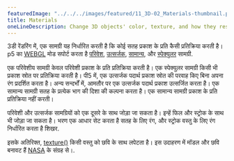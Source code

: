 ---
featuredImage: "../../../images/featured/11_3D-02_Materials-thumbnail.png"
title: Materials
oneLineDescription: Change 3D objects' color, texture, and how they respond to light.
---

3डी रेंडरिंग में, एक सामग्री यह निर्धारित करती है कि कोई सतह प्रकाश के प्रति कैसी प्रतिक्रिया करती है। p5 का <a href='https://p5js.org/reference/#/p5/WEBGL' target='_blank'>WEBGL</a> मोड सपोर्ट करता है
<a href="https://p5js.org/reference/#/p5/ambientMaterial" target="_blank">परिवेश</a>,
<a href="https://p5js.org/reference/#/p5/emissiveMaterial" target="_blank">उत्सर्जक</a>,
<a href="https://p5js.org/reference/#/p5/normalMaterial" target="_blank">सामान्य</a>, और
<a href="https://p5js.org/reference/#/p5/specularMaterial" target="_blank">स्पेक्युलर</a>
सामग्री.

एक परिवेशीय सामग्री केवल परिवेशी प्रकाश के प्रति प्रतिक्रिया करती है। एक स्पेक्युलर
सामग्री किसी भी प्रकाश स्रोत पर प्रतिक्रिया करती है। पी5 में, एक उत्सर्जक पदार्थ
प्रकाश स्रोत की परवाह किए बिना अपना रंग प्रदर्शित करता है। अन्य सन्दर्भों में,
आमतौर पर एक उत्सर्जक पदार्थ प्रकाश उत्सर्जित करता है। एक सामान्य सामग्री
सतह के प्रत्येक भाग की दिशा की कल्पना करता है। एक सामान्य
सामग्री प्रकाश के प्रति प्रतिक्रिया नहीं करती।

परिवेशी और उत्सर्जक सामग्रियों को एक दूसरे के साथ जोड़ा जा सकता है।
इन्हें फिल और स्ट्रोक के साथ भी जोड़ा जा सकता है। भरण एक आधार सेट करता है
सतह के लिए रंग, और स्ट्रोक वस्तु के लिए रंग निर्धारित करता है
शिखर.

इसके अतिरिक्त,
<a href="https://p5js.org/reference/#/p5/texture" target="_blank">texture()</a>
किसी वस्तु को छवि के साथ लपेटता है। इस उदाहरण में मॉडल और छवि बनावट हैं <a href="https://nasa3d.arc.nasa.gov" target="_blank">NASA</a> के संग्रह से।.